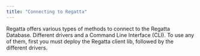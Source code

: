 ```yaml
---
title: "Connecting to Regatta"
---
```


Regatta offers various types of methods to connect to the Regatta Database. Different drivers and a Command Line Interface (CLI). To use any of them, first you must deploy the Regatta client lib, followed by the different drivers.

<CardGroup cols={2}>
  <Card title="Regatta CLI" icon="square-terminal" href="/drivers-and-clients/regatta-cli/regatta-cli">
    
  </Card>
  <Card title="Python" icon="python" href="/drivers-and-clients/drivers-support/python/python-drivers">
    
  </Card>
  <Card title="Java" icon="java" href="/drivers-and-clients/drivers-support/java/jbdc-driver">
    
  </Card>
  <Card title="JavaScript" icon="js" href="/drivers-and-clients/drivers-support/javascript/nodejs">
    
  </Card>
</CardGroup>